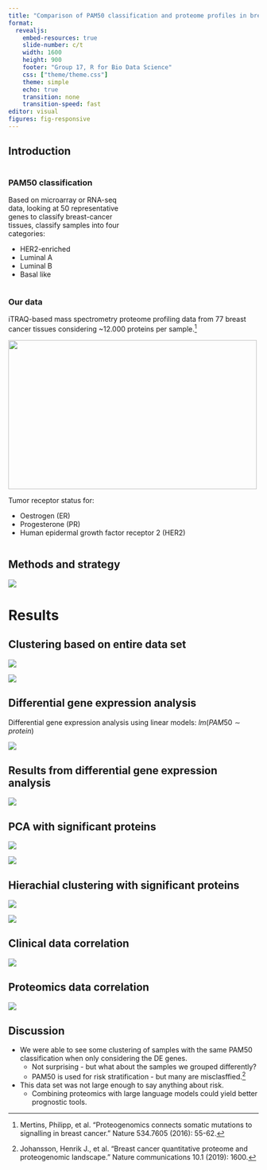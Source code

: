 ```yaml
---
title: "Comparison of PAM50 classification and proteome profiles in breast cancer tissue"
format: 
  revealjs:
    embed-resources: true
    slide-number: c/t
    width: 1600
    height: 900
    footer: "Group 17, R for Bio Data Science"
    css: ["theme/theme.css"]
    theme: simple
    echo: true
    transition: none
    transition-speed: fast
editor: visual
figures: fig-responsive
---
```


## Introduction {.smaller}

::: {columns}
::: {.column width="49%"}
### PAM50 classification

Based on microarray or RNA-seq data, looking at 50 representative genes to classify breast-cancer tissues, classify samples into four categories:

-   HER2-enriched
-   Luminal A
-   Luminal B
-   Basal like
:::

::: {.column width="-51%"}
### Our data

iTRAQ-based mass spectrometry proteome profiling data from 77 breast cancer tissues considering \~12.000 proteins per sample.[^1]

![](../results/pam50distribution.png){width="500" height="300" fig-align="center"}

Tumor receptor status for:

-   Oestrogen (ER)
-   Progesterone (PR)
-   Human epidermal growth factor receptor 2 (HER2)
:::
:::

[^1]: Mertins, Philipp, et al. "Proteogenomics connects somatic mutations to signalling in breast cancer." Nature 534.7605 (2016): 55-62.

## Methods and strategy

![](../plots/Flowchart.jpeg){fig-align="center"}


# Results

## Clustering based on entire data set {.center}

::: {layout-ncol="2"}
![](../results/PCA1.png)

![](../results/hc_dendro_all.png)
:::

## Differential gene expression analysis {.nostretch}

Differential gene expression analysis using linear models: $lm(PAM50 \sim protein)$

![](../results/volcano_plots.png){fig-align="center"}

## Results from differential gene expression analysis

![](../results/heatmap_combined.png){fig-align="center"}

## PCA with significant proteins

::: {layout-ncol="2"}
![](../results/PCA1.png)

![](../results/PCA_with_clusters.png)
:::

## Hierachial clustering with significant proteins

::: {layout-ncol="2"}
![](../results/hc_dendro_all.png)

![](../results/ddg_plot_significant_genes.png)
:::

## Clinical data correlation

![](../results/Corr_subclasses.png){fig-align="center"}

## Proteomics data correlation

![](../results/Protein_corr_4p.png){fig-align="center"}


## Discussion

- We were able to see some clustering of samples with the same PAM50 classification when only considering the DE genes.
  - Not surprising - but what about the samples we grouped differently? 
  - PAM50 is used for risk stratification - but many are misclasffied.[^2]
  
- This data set was not large enough to say anything about risk. 
  - Combining proteomics with large language models could yield better prognostic tools. 


[^2]: Johansson, Henrik J., et al. "Breast cancer quantitative proteome and proteogenomic landscape." Nature communications 10.1 (2019): 1600.